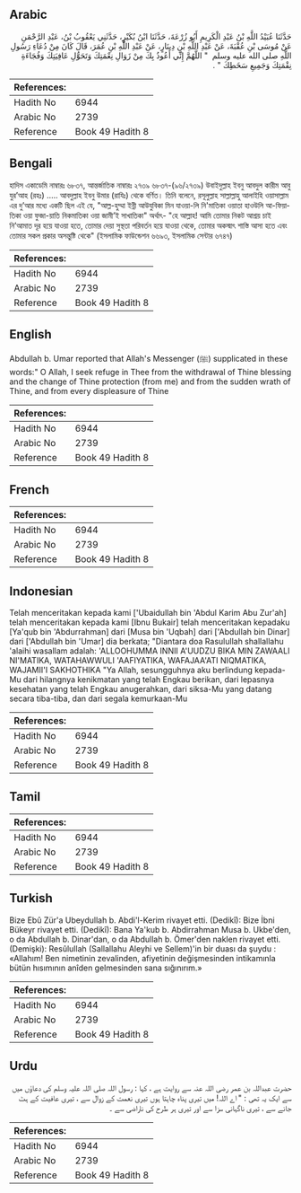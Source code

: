 ## Arabic


<div dir="rtl" lang="ar" style={{fontSize:'larger',backgroundColor:'#f8f9fa',padding:20}}>
حَدَّثَنَا عُبَيْدُ اللَّهِ بْنُ عَبْدِ الْكَرِيمِ أَبُو زُرْعَةَ، حَدَّثَنَا ابْنُ بُكَيْرٍ، حَدَّثَنِي يَعْقُوبُ بْنُ، عَبْدِ الرَّحْمَنِ عَنْ مُوسَى بْنِ عُقْبَةَ، عَنْ عَبْدِ اللَّهِ بْنِ دِينَارٍ، عَنْ عَبْدِ اللَّهِ بْنِ عُمَرَ، قَالَ كَانَ مِنْ دُعَاءِ رَسُولِ اللَّهِ صلى الله عليه وسلم ‏ "‏ اللَّهُمَّ إِنِّي أَعُوذُ بِكَ مِنْ زَوَالِ نِعْمَتِكَ وَتَحَوُّلِ عَافِيَتِكَ وَفُجَاءَةِ نِقْمَتِكَ وَجَمِيعِ سَخَطِكَ ‏"‏ ‏.‏
</div>
<div style={{backgroundColor:'#f8f9fa',padding:20, marginBottom: 10}}><table> <thead> <tr> <th>References:</th> <th></th> </tr> </thead> <tbody><tr><td>Hadith No</td><td>6944</td></tr><tr><td>Arabic No</td><td>2739</td></tr><tr><td>Reference</td><td>Book 49 Hadith 8</td></tr></tbody></table></div>

## Bengali


<div dir="ltr" lang="bn" style={{fontSize:'larger',backgroundColor:'#f8f9fa',padding:20}}>
হাদিস একাডেমি নাম্বারঃ ৬৮৩৭, আন্তর্জাতিক নাম্বারঃ ২৭৩৯ ৬৮৩৭-(৯৬/২৭৩৯) উবাইদুল্লাহ ইবনু আবদুল কারীম আবু যুর’আহ (রহঃ) ..... আবদুল্লাহ ইবনু উমার (রাযিঃ) থেকে বর্ণিত। তিনি বলেনে, রসূলুল্লাহ সাল্লাল্লাহু আলাইহি ওয়াসাল্লাম এর দু’আর মধ্যে একটি ছিল এই যে, "আল্ল-হুম্মা ইন্নী আউযুবিকা মিন যাওয়া-লি নি'মাতিকা ওয়াতা হাওউলি আ-ফিয়াতিকা ওয়া ফুজা-য়াতি নিকমাতিকা ওয়া জামী’ই সাখাতিকা" অর্থাৎ- "হে আল্লাহ! আমি তোমার নিকট আশ্রয় চাই নি’আমাত দূর হয়ে যাওয়া হতে, তোমার দেয়া সুস্থতা পরিবর্তন হয়ে যাওয়া থেকে, তোমার অকস্মাৎ শাস্তি আসা হতে এবং তোমার সকল প্রকার অসন্তুষ্টি থেকে" (ইসলামিক ফাউন্ডেশন ৬৬৯৩, ইসলামিক সেন্টার ৬৭৪৭)
</div>
<div style={{backgroundColor:'#f8f9fa',padding:20, marginBottom: 10}}><table> <thead> <tr> <th>References:</th> <th></th> </tr> </thead> <tbody><tr><td>Hadith No</td><td>6944</td></tr><tr><td>Arabic No</td><td>2739</td></tr><tr><td>Reference</td><td>Book 49 Hadith 8</td></tr></tbody></table></div>

## English


<div dir="ltr" lang="en" style={{fontSize:'larger',backgroundColor:'#f8f9fa',padding:20}}>
Abdullah b. Umar reported that Allah's Messenger (ﷺ) supplicated in these words:" O Allah, I seek refuge in Thee from the withdrawal of Thine blessing and the change of Thine protection (from me) and from the sudden wrath of Thine, and from every displeasure of Thine
</div>
<div style={{backgroundColor:'#f8f9fa',padding:20, marginBottom: 10}}><table> <thead> <tr> <th>References:</th> <th></th> </tr> </thead> <tbody><tr><td>Hadith No</td><td>6944</td></tr><tr><td>Arabic No</td><td>2739</td></tr><tr><td>Reference</td><td>Book 49 Hadith 8</td></tr></tbody></table></div>

## French


<div dir="ltr" lang="fr" style={{fontSize:'larger',backgroundColor:'#f8f9fa',padding:20}}>

</div>
<div style={{backgroundColor:'#f8f9fa',padding:20, marginBottom: 10}}><table> <thead> <tr> <th>References:</th> <th></th> </tr> </thead> <tbody><tr><td>Hadith No</td><td>6944</td></tr><tr><td>Arabic No</td><td>2739</td></tr><tr><td>Reference</td><td>Book 49 Hadith 8</td></tr></tbody></table></div>

## Indonesian


<div dir="ltr" lang="id" style={{fontSize:'larger',backgroundColor:'#f8f9fa',padding:20}}>
Telah menceritakan kepada kami ['Ubaidullah bin 'Abdul Karim Abu Zur'ah] telah menceritakan kepada kami [Ibnu Bukair] telah menceritakan kepadaku [Ya'qub bin 'Abdurrahman] dari [Musa bin 'Uqbah] dari ['Abdullah bin Dinar] dari ['Abdullah bin 'Umar] dia berkata; "Diantara doa Rasulullah shallallahu 'alaihi wasallam adalah: 'ALLOOHUMMA INNII A'UUDZU BIKA MIN ZAWAALI NI'MATIKA, WATAHAWWULI 'AAFIYATIKA, WAFAJAA'ATI NIQMATIKA, WAJAMII'I SAKHOTHIKA "Ya Allah, sesungguhnya aku berlindung kepada-Mu dari hilangnya kenikmatan yang telah Engkau berikan, dari lepasnya kesehatan yang telah Engkau anugerahkan, dari siksa-Mu yang datang secara tiba-tiba, dan dari segala kemurkaan-Mu
</div>
<div style={{backgroundColor:'#f8f9fa',padding:20, marginBottom: 10}}><table> <thead> <tr> <th>References:</th> <th></th> </tr> </thead> <tbody><tr><td>Hadith No</td><td>6944</td></tr><tr><td>Arabic No</td><td>2739</td></tr><tr><td>Reference</td><td>Book 49 Hadith 8</td></tr></tbody></table></div>

## Tamil


<div dir="ltr" lang="ta" style={{fontSize:'larger',backgroundColor:'#f8f9fa',padding:20}}>

</div>
<div style={{backgroundColor:'#f8f9fa',padding:20, marginBottom: 10}}><table> <thead> <tr> <th>References:</th> <th></th> </tr> </thead> <tbody><tr><td>Hadith No</td><td>6944</td></tr><tr><td>Arabic No</td><td>2739</td></tr><tr><td>Reference</td><td>Book 49 Hadith 8</td></tr></tbody></table></div>

## Turkish


<div dir="ltr" lang="tr" style={{fontSize:'larger',backgroundColor:'#f8f9fa',padding:20}}>
Bize Ebû Zür'a Ubeydullah b. Abdi'l-Kerim rivayet etti. (Dedikî): Bize İbni Bükeyr rivayet etti. (Dedikî): Bana Ya'kub b. Abdirrahman Musa b. Ukbe'den, o da Abdullah b. Dinar'dan, o da Abdullah b. Ömer'den naklen rivayet etti. (Demişki): Resûlullah (Sallallahu Aleyhi ve Sellem)'in bir duası da şuydu : «Allahım! Ben nimetinin zevalinden, afiyetinin değişmesinden intikamınla bütün hısımının anîden gelmesinden sana sığınırım.»
</div>
<div style={{backgroundColor:'#f8f9fa',padding:20, marginBottom: 10}}><table> <thead> <tr> <th>References:</th> <th></th> </tr> </thead> <tbody><tr><td>Hadith No</td><td>6944</td></tr><tr><td>Arabic No</td><td>2739</td></tr><tr><td>Reference</td><td>Book 49 Hadith 8</td></tr></tbody></table></div>

## Urdu


<div dir="rtl" lang="ur" style={{fontSize:'larger',backgroundColor:'#f8f9fa',padding:20}}>
حضرت عبداللہ بن عمر رضی اللہ عنہ سے روایت ہے ، کہا : رسول اللہ صلی اللہ علیہ وسلم کی دعاؤں میں سے ایک یہ تھی : " اے اللہ! میں تیری پناہ چاہتا ہوں تیری نعمت کے زوال سے ، تیری عافیت کے ہٹ جانے سے ، تیری ناگہانی سزا سے اور تیری ہر طرح کی ناراضی سے ۔
</div>
<div style={{backgroundColor:'#f8f9fa',padding:20, marginBottom: 10}}><table> <thead> <tr> <th>References:</th> <th></th> </tr> </thead> <tbody><tr><td>Hadith No</td><td>6944</td></tr><tr><td>Arabic No</td><td>2739</td></tr><tr><td>Reference</td><td>Book 49 Hadith 8</td></tr></tbody></table></div>
